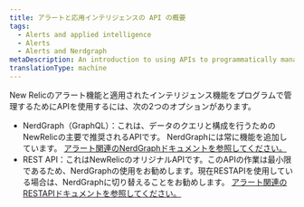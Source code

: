 ```yaml
---
title: アラートと応用インテリジェンスの API の概要
tags:
  - Alerts and applied intelligence
  - Alerts
  - Alerts and Nerdgraph
metaDescription: An introduction to using APIs to programmatically manage New Relic's alerting and applied intelligence features.
translationType: machine
---
```


New Relicのアラート機能と適用されたインテリジェンス機能をプログラムで管理するためにAPIを使用するには、次の2つのオプションがあります。

* NerdGraph（GraphQL）：これは、データのクエリと構成を行うためのNewRelicの主要で推奨されるAPIです。 NerdGraphには常に機能を追加しています。 [アラート関連のNerdGraphドキュメントを参照してください。](/docs/alerts-applied-intelligence/new-relic-alerts/advanced-alerts/alerts-nerdgraph/nerdgraph-api-examples)
* REST API：これはNewRelicのオリジナルAPIです。このAPIの作業は最小限であるため、NerdGraphの使用をお勧めします。現在RESTAPIを使用している場合は、NerdGraphに切り替えることをお勧めします。 [アラート関連のRESTAPIドキュメントを参照してください。](/docs/alerts-applied-intelligence/new-relic-alerts/advanced-alerts/rest-api-alerts/rest-api-calls-alerts)